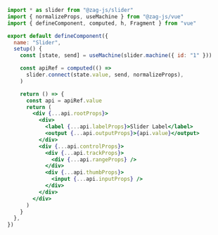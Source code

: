 ```jsx
import * as slider from "@zag-js/slider"
import { normalizeProps, useMachine } from "@zag-js/vue"
import { defineComponent, computed, h, Fragment } from "vue"

export default defineComponent({
  name: "Slider",
  setup() {
    const [state, send] = useMachine(slider.machine({ id: "1" }))

    const apiRef = computed(() =>
      slider.connect(state.value, send, normalizeProps),
    )

    return () => {
      const api = apiRef.value
      return (
        <div {...api.rootProps}>
          <div>
            <label {...api.labelProps}>Slider Label</label>
            <output {...api.outputProps}>{api.value}</output>
          </div>
          <div {...api.controlProps}>
            <div {...api.trackProps}>
              <div {...api.rangeProps} />
            </div>
            <div {...api.thumbProps}>
              <input {...api.inputProps} />
            </div>
          </div>
        </div>
      )
    }
  },
})
```
